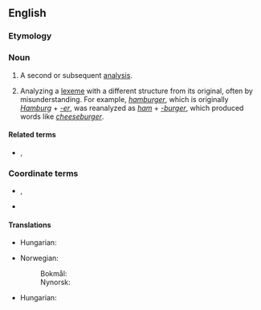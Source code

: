 ==English==
{{wikipedia}}

===Etymology===
{{prefix|en|re|analysis}}

===Noun===
{{en-noun|reanalyses}}

# A second or subsequent [[analysis]].
# {{lb|en|linguistics}} Analyzing a [[lexeme]] with a different structure from its original, often by misunderstanding. For example, ''[[hamburger]]'', which is originally ''[[Hamburg]]'' + ''[[-er]]'', was reanalyzed as ''[[ham]]'' + ''[[-burger]]'', which produced words like ''[[cheeseburger]]''.

====Related terms====
* {{l|en|reanalyze}}, {{l|en|reanalyse}}

===Coordinate terms===
* {{sense|linguistics: different analysis of a word's structure}} {{l|en|surface analysis}}, {{l|en|folk etymology}}
* {{l|en|rebracketing}}

====Translations====
{{trans-top|a second or subsequent analysis}}
* Hungarian: {{t|hu|újraelemzés}}
{{trans-mid}}
* Norwegian:
*: Bokmål: {{t|nb|reanalyse|m}}
*: Nynorsk: {{t|nn|reanalyse|m}}
{{trans-bottom}}

{{trans-top-see|(linguistics) analyzing a lexeme with a different structure from its original, often by misunderstanding|rebracketing}}
* Hungarian: {{t|hu|[[téves]]/[[helytelen]] [[tagolás]]|lit=mistaken segmentation}}
{{trans-mid}}
{{trans-bottom}}